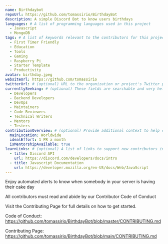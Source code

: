 ```yaml
---
name: Birthdaybot
repoUrl: https://github.com/tomassirio/BirthdayBot
description: A simple Discord Bot to know users birthdays
languages: # A list of programming languages used in this project
  - Javascript
  - MongoDB
tags: # A list of keywords relevant to the contributors for this project
  - First Timer Friendly
  - Education
  - Tools
  - Gaming
  - Raspberry Pi
  - Starter Template
  - Productivity
avatar: birthday.jpeg
websiteUrl: https://github.com/tomassirio
twitterUrl: # (optional) URL to the organization or project's Twitter page
currentlySeeking: # (optional) These fields are searchable and very helpful for contributors to match well with your project
  - Developers
  - Backend Developers
  - DevOps
  - Maintainers
  - Code Reviewers
  - Technical Writers
  - Mentors
  - Testers
contributionOverview: # (optional) Provide additional context to help contributors match well with your project
  mainLocation: Worldwide
  idealEffort: 1 PR a month
  isMentorshipAvailable: true
learnLinks: # (optional) A list of links to support new contributors in learning about your project and tech stack and culture / community
  - title: Discord API
    url: https://discord.com/developers/docs/intro
  - title: Javascript Documentation
    url: https://developer.mozilla.org/en-US/docs/Web/JavaScript
---
```


<!-- Divide your content into sections using our handy shortcodes. Each section is optional -->

<Overview>

Enjoy automated alerts to know when somebody in your server is having their cake day

</Overview>

<Contributing>

All contributors must read and abide by our Contributor Code of Conduct

Visit the Contributing Page for full details on how to get started.

Code of Conduct: https://github.com/tomassirio/BirthdayBot/blob/master/CONTRIBUTING.md

Contributing Page: https://github.com/tomassirio/BirthdayBot/blob/main/CONTRIBUTING.md

</Contributing>